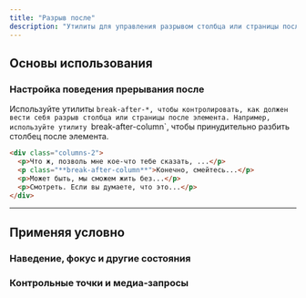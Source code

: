 ```yaml
---
title: "Разрыв после"
description: "Утилиты для управления разрывом столбца или страницы после элемента."
---
```




## Основы использования

### Настройка поведения прерывания после

Используйте утилиты `break-after-*, чтобы контролировать, как должен вести себя разрыв столбца или страницы после элемента. Например, используйте утилиту `break-after-column`, чтобы принудительно разбить столбец после элемента.

```html
<div class="columns-2">
  <p>Что ж, позволь мне кое-что тебе сказать, ...</p>
  <p class="**break-after-column**">Конечно, смейтесь...</p>
  <p>Может быть, мы сможем жить без...</p>
  <p>Смотреть. Если вы думаете, что это...</p>
</div>
```

---

## <Heading ignore>Применяя условно</Heading>

### <Heading ignore>Наведение, фокус и другие состояния</Heading>

<HoverFocusAndOtherStates featuredClass="break-after-column" />

### <Heading ignore>Контрольные точки и медиа-запросы</Heading>

<BreakpointsAndMediaQueries featuredClass="break-after-column" />
